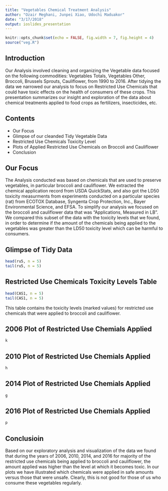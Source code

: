 ```yaml
---
title: "Vegetables Chemical Treatment Analysis"
author: "Ozair Meghani, Junpei Xiao, Udochi Maduakor"
date: "3/17/2018"
output: ioslides_presentation
---
```


```r
knitr::opts_chunk$set(echo = FALSE, fig.width = 7, fig.height = 4)
source("veg.R")
```

## **Introduction**
Our Analysis involved cleaning and organizing the Vegetable data focused on the following commodities: Vegetables Totals, Vegetables Other, Broccoli, Brussels Sprouts, Cauliflower, from 1990 to 2016. After tidying the data we narrowed our analysis to focus on Restricted Use Chemicals that could have toxic effects on the health of consumers of these crops. This presentation summarizes our insight and exploration of the data about chemical treatments applied to food crops as fertilizers, insecticides, etc. 

## **Contents**
- Our Focus
- Glimpse of our cleanded Tidy Vegetable Data
- Restricted Use Chemicals Toxicity Level
- Plots of Applied Restricted Use Chemicals on Broccoli and Cauliflower
- Conclusion

## **Our Focus**
The Analysis conducted was based on chemicals that are used to preserve vegetables, in particular broccoli and cauliflower. We extracted the chemical application record from USDA QuickStats, and also got the LD50 toxicity measurments from experiments conducted on a particular species (rat) from ECOTOX Database, Syngenta Crop Protection, Inc., Bayer Environmental Science, and EFSA. To simplify our analysis we focused on the broccoli and cauliflower data that was "Applications, Measured in LB". We compared this subset of the data with the toxicity levels that we found, in order to determine if the amount of the chemicals being applied to the vegetables was greater than the LD50 toxicity level which can be harmful to consumers.  

## **Glimpse of Tidy Data** {.smaller}
```r
head(ru5, n = 5)
tail(ru5, n = 5)
```

## **Restricted Use Chemicals Toxicity Levels Table** {.smaller}
```r
head(CAS1, n = 5)
tail(CAS1, n = 5)
```
This table contains the toxicity levels (marked values) for restricted use chemicals that were applied to broccoli and cauliflower. 

## **2006 Plot of Restricted Use Chemials Applied**
```r
k
```

## **2010 Plot of Restricted Use Chemials Applied**
```r
h
```

## **2014 Plot of Restricted Use Chemials Applied**
```r
g
```

## **2016 Plot of Restricted Use Chemials Applied**
```r
p
```

## **Conclusioin**

Based on our exploratory analysis and visualization of the data we found that during the years of 2006, 2010, 2014, and 2016 for majority of the restricted use chemicals being applied to broccoli and cauliflower, the amount applied was higher than the level at which it becomes toxic. In our plots we have illustrated which chemicals were applied in safe amounts versus those that were unsafe. Clearly, this is not good for those of us who consume these vegetables regularly.